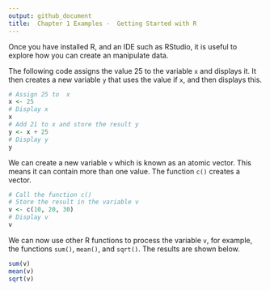 ```yaml
---
output: github_document
title:  Chapter 1 Examples -  Getting Started with R
---
```


Once you have installed R, and an IDE such as RStudio, it is useful to explore how you can create an manipulate data.

The following code assigns the value 25 to the variable `x` and displays it. It then creates a new variable `y` that uses the value if `x`, and then displays this.

```r
# Assign 25 to  x
x <- 25
# Display x
x
# Add 21 to x and store the result y
y <- x + 25
# Display y
y
```

We can create a new variable `v` which is known as an atomic vector. This means it can contain more than one value. The function `c()` creates a vector.


```r
# Call the function c() 
# Store the result in the variable v
v <- c(10, 20, 30)
# Display v
v
```

We can now use other R functions to process the variable `v`, for example, the functions `sum()`, `mean()`, and `sqrt()`. The results are shown below. 

```r
sum(v)
mean(v)
sqrt(v)
```

